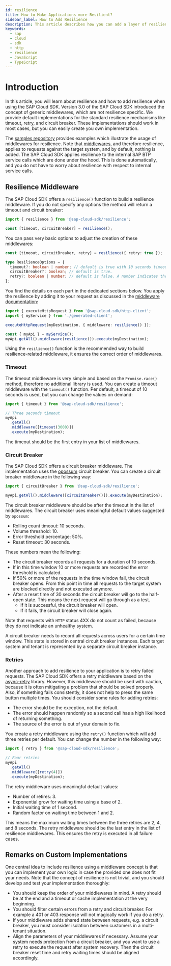 ```yaml
---
id: resilience
title: How to Make Applications more Resilient?
sidebar_label: How to Add Resilience
description: This article describes how you can add a layer of resilience to applications
keywords:
  - sap
  - cloud
  - sdk
  - http
  - resilience
  - JavaScript
  - TypeScript
---
```


# Introduction

In this article, you will learn about resilience and how to add resilience when using the SAP Cloud SDK.
Version 3.0 of the SAP Cloud SDK introduced the concept of generic middlewares, which are not resilience specific.
We provide default implementations for the standard resilience mechanisms like timeout, retry, and circuit breaker.
These implementations should work in most cases, but you can easily create you own implementation.

The [samples repository](https://github.com/SAP-samples/cloud-sdk-js/tree/main/samples/resilience-examples) provides examples which illustrate the usage of middlewares for resilience.
Note that [middlewares](../features/middleware), and therefore resilience, applies to requests against the target system, and by default, nothing is added.
The SAP Cloud SDK applies resilience to the internal SAP BTP service calls which are done under the hood.
This is done automatically, and you do not have to worry about resilience with respect to internal service calls.

## Resilience Middleware

The SAP Cloud SDK offers a `resilience()` function to build a resilience middleware.
If you do not specify any options the method will return a timeout and circuit breaker:

```ts
import { resilience } from '@sap-cloud-sdk/resilience';

const [timeout, circuitBreaker] = resilience();
```

You can pass very basic options to adjust the creation of these middlewares:

```ts
const [timeout, circuitBreaker, retry] = resilience({ retry: true });

type ResilienceOptions = {
  timeout?: boolean | number; // default is true with 10 seconds timeout. A number indicates the timeout in milliseconds.
  circuitBreaker?: boolean; // default is true.
  retry?: boolean | number; // default is false. A number indicates the number of retries.
};
```

You find the details on each part in the dedicated sections below.
You apply the resilience by adding it to your request as discussed in the [middleware documentation](../features/middleware):

```ts
import { executeHttpRequest } from '@sap-cloud-sdk/http-client';
import { myService } from './generated-client';

executeHttpRequest(myDestination, { middleware: resilience() });

const { myApi } = myService();
myApi.getAll().middleware(resilience()).execute(myDestination);
```

Using the `resilience()` function is the recommended way to build resilience-related middleware, it ensures the correct order of middlewares.

### Timeout

The timeout middleware is very simple and based on the `Promise.race()` method, therefore no additional library is used.
You can create a timeout middleware with the `timeout()` function.
Per default, a timeout of 10 seconds is used, but you can change the values on demand:

```ts
import { timeout } from '@sap-cloud-sdk/resilience';

// Three seconds timeout
myApi
  .getAll()
  .middleware([timeout(3000)])
  .execute(myDestination);
```

The timeout should be the first entry in your list of middlewares.

### Circuit Breaker

The SAP Cloud SDK offers a circuit breaker middleware.
The implementation uses the [opossum](https://nodeshift.dev/opossum/) circuit breaker.
You can create a circuit breaker middleware in the following way:

```ts
import { circuitBreaker } from '@sap-cloud-sdk/resilience';

myApi.getAll().middleware([circuitBreaker()]).execute(myDestination);
```

The circuit breaker middleware should be after the timeout in the list of middlewares.
The circuit breaker uses meaningful default values suggested by `opossum`:

- Rolling count timeout: 10 seconds.
- Volume threshold: 10.
- Error threshold percentage: 50%.
- Reset timeout: 30 seconds.

These numbers mean the following:

- The circuit breaker records all requests for a duration of 10 seconds.
- If in this time window 10 or more requests are recorded the error threshold is calculated.
- If 50% or more of the requests in the time window fail, the circuit breaker opens.
  From this point in time all requests to the target system are blocked directly and not executed anymore.
- After a reset time of 30 seconds the circuit breaker will go to the half-open state.
  This means the next request will go through as a test.
  - If it is successful, the circuit breaker will open.
  - If it fails, the circuit breaker will close again.

Note that requests with `HTTP` status 4XX do not count as failed, because they do not indicate an unhealthy system.

A circuit breaker needs to record all requests across users for a certain time window.
This state is stored in central circuit breaker instances.
Each target system and tenant is represented by a separate circuit breaker instance.

### Retries

Another approach to add resilience to your application is to retry failed requests.
The SAP Cloud SDK offers a retry middleware based on the [async-retry](https://www.npmjs.com/package/async-retry) library.
However, this middleware should be used with caution, because it is often mitigating a problem that should be solved properly.
Also, if something fails consistently, it does not help to press the same button multiple times.
You should consider some rules for adding retries:

- The error should be the exception, not the default.
- The error should happen randomly so a second call has a high likelihood of returning something.
- The source of the error is out of your domain to fix.

You create a retry middleware using the `retry()` function which will add three retries per default.
You can change the number in the following way:

```ts
import { retry } from '@sap-cloud-sdk/resilience';

// Four retries
myApi
  .getAll()
  .middleware([retry(4)])
  .execute(myDestination);
```

The retry middleware uses meaningful default values:

- Number of retires: 3.
- Exponential grow for waiting time using a base of 2.
- Initial waiting time of 1 second.
- Random factor on waiting time between 1 and 2.

This means the maximum waiting times between the three retries are 2, 4, and 8 seconds.
The retry middleware should be the last entry in the list of resilience middlewares.
This ensures the retry is executed in all failure cases.

## Remarks on Custom Implementations

One central idea to include resilience using a middleware concept is that you can implement your own logic in case the provided one does not fit your needs.
Note that the concept of resilience is not trivial, and you should develop and test your implementation thoroughly:

- You should keep the order of your middlewares in mind.
  A retry should be at the end and a timeout or cache implementation at the very beginning.
- You should filter certain errors from a retry and circuit breaker.
  For example a 401 or 403 response will not magically work if you do a retry.
- If your middleware adds shared state between requests, e.g. a circuit breaker, you must consider isolation between customers in a multi-tenant situation.
- Align the parameters of your middlewares if necessary.
  Assume your system needs protection from a circuit breaker, and you want to use a retry to execute the request after system recovery.
  Then the circuit breaker reset time and retry waiting times should be aligned accordingly.
